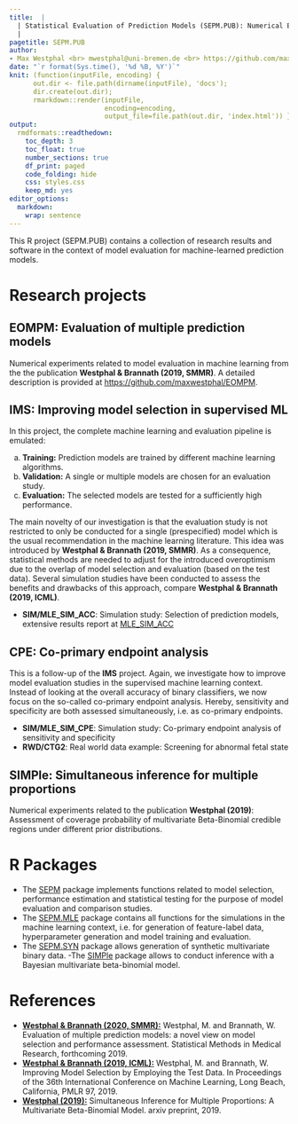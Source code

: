 ```yaml
---
title:  | 
  | Statistical Evaluation of Prediction Models (SEPM.PUB): Numerical Experiments
  | 
pagetitle: SEPM.PUB
author: 
- Max Westphal <br> mwestphal@uni-bremen.de <br> https://github.com/maxwestphal <br> https://www.linkedin.com/in/maxwestphal/
date: "`r format(Sys.time(), '%d %B, %Y')`"
knit: (function(inputFile, encoding) { 
      out.dir <- file.path(dirname(inputFile), 'docs');
      dir.create(out.dir);
      rmarkdown::render(inputFile,
                        encoding=encoding, 
                        output_file=file.path(out.dir, 'index.html')) })
output: 
  rmdformats::readthedown:
    toc_depth: 3
    toc_float: true
    number_sections: true
    df_print: paged
    code_folding: hide
    css: styles.css
    keep_md: yes
editor_options: 
  markdown: 
    wrap: sentence
---
```


This R project (SEPM.PUB) contains a collection of research results and software in the context of model evaluation for machine-learned prediction models.

# Research projects

## **EOMPM**: Evaluation of multiple prediction models

Numerical experiments related to model evaluation in machine learning from the the publication **Westphal & Brannath (2019, SMMR)**.
A detailed description is provided at <https://github.com/maxwestphal/EOMPM>.

## **IMS**: Improving model selection in supervised ML

In this project, the complete machine learning and evaluation pipeline is emulated:

(a) **Training:** Prediction models are trained by different machine learning algorithms.
(b) **Validation:** A single or multiple models are chosen for an evaluation study.
(c) **Evaluation:** The selected models are tested for a sufficiently high performance.

The main novelty of our investigation is that the evaluation study is not restricted to only be conducted for a single (prespecified) model which is the usual recommendation in the machine learning literature.
This idea was introduced by **Westphal & Brannath (2019, SMMR)**.
As a consequence, statistical methods are needed to adjust for the introduced overoptimism due to the overlap of model selection and evaluation (based on the test data).
Several simulation studies have been conducted to assess the benefits and drawbacks of this approach, compare **Westphal & Brannath (2019, ICML)**.

-   **SIM/MLE_SIM_ACC**: Simulation study: Selection of prediction models, extensive results report at [MLE_SIM_ACC](https://maxwestphal.github.io/SEPM.PUB/MLE_SIM_ACC.html)

## **CPE**: Co-primary endpoint analysis

This is a follow-up of the **IMS** project.
Again, we investigate how to improve model evaluation studies in the supervised machine learning context.
Instead of looking at the overall accuracy of binary classifiers, we now focus on the so-called co-primary endpoint analysis.
Hereby, sensitivity and specificity are both assessed simultaneously, i.e. as co-primary endpoints.

-   **SIM/MLE_SIM_CPE**: Simulation study: Co-primary endpoint analysis of sensitivity and specificity
-   **RWD/CTG2**: Real world data example: Screening for abnormal fetal state

## **SIMPle**: Simultaneous inference for multiple proportions

Numerical experiments related to the publication **Westphal (2019)**: Assessment of coverage probability of multivariate Beta-Binomial credible regions under different prior distributions.

# R Packages

-   The [SEPM](https://github.com/maxwestphal/SEPM) package implements functions related to model selection, performance estimation and statistical testing for the purpose of model evaluation and comparison studies.
-   The [SEPM.MLE](https://github.com/maxwestphal/SEPM.MLE) package contains all functions for the simulations in the machine learning context, i.e. for generation of feature-label data, hyperparameter generation and model training and evaluation.
-   The [SEPM.SYN](https://github.com/maxwestphal/SEPM.SYN) package allows generation of synthetic multivariate binary data. -The [SIMPle](https://github.com/maxwestphal/SIMPle) package allows to conduct inference with a Bayesian multivariate beta-binomial model.

# References

-   [**Westphal & Brannath (2020, SMMR):**](https://journals.sagepub.com/doi/full/10.1177/0962280219854487) Westphal, M. and Brannath, W. Evaluation of multiple prediction models: a novel view on model selection and performance assessment. Statistical Methods in Medical Research, forthcoming 2019.
-   [**Westphal & Brannath (2019, ICML):**](http://proceedings.mlr.press/v97/westphal19a.html) Westphal, M. and Brannath, W. Improving Model Selection by Employing the Test Data. In Proceedings of the 36th International Conference on Machine Learning, Long Beach, California, PMLR 97, 2019.
-   [**Westphal (2019):**](https://arxiv.org/abs/1911.00098) Simultaneous Inference for Multiple Proportions: A Multivariate Beta-Binomial Model. arxiv preprint, 2019.
